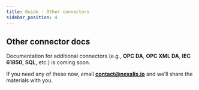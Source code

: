```yaml
---
title: Guide - Other connectors
sidebar_position: 4
---
```


## Other connector docs

Documentation for additional connectors (e.g., **OPC DA**, **OPC XML DA**, **IEC 61850**, **SQL**, etc.) is coming soon.

If you need any of these now, email **[contact@nexalis.io](mailto:contact@nexalis.io)** and we’ll share the materials with you.
